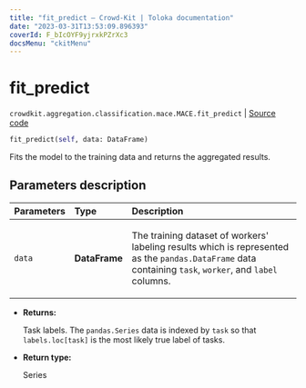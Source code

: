 ```yaml
---
title: "fit_predict — Crowd-Kit | Toloka documentation"
date: "2023-03-31T13:53:09.896393"
coverId: F_bIcOYF9yjrxkPZrXc3
docsMenu: "ckitMenu"
---
```


# fit_predict

`crowdkit.aggregation.classification.mace.MACE.fit_predict` | [Source code](https://github.com/Toloka/crowd-kit/blob/v1.2.1/crowdkit/aggregation/classification/mace.py#L237)

```python
fit_predict(self, data: DataFrame)
```

Fits the model to the training data and returns the aggregated results.

## Parameters description

| Parameters | Type | Description |
| :----------| :----| :-----------|
`data`|**DataFrame**|<p>The training dataset of workers' labeling results which is represented as the `pandas.DataFrame` data containing `task`, `worker`, and `label` columns.</p>

* **Returns:**

  Task labels. The `pandas.Series` data is indexed by `task`
so that `labels.loc[task]` is the most likely true label of tasks.

* **Return type:**

  Series